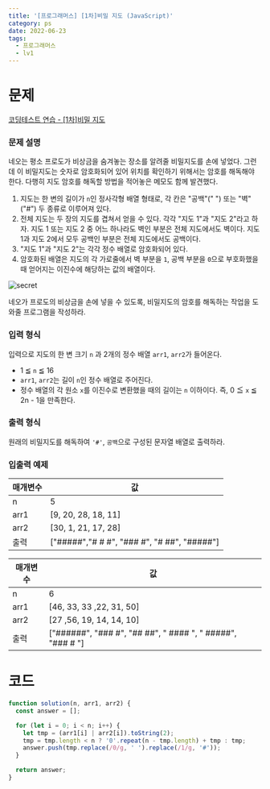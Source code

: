 ```yaml
---
title: '[프로그래머스] [1차]비밀 지도 (JavaScript)'
category: ps
date: 2022-06-23
tags:
  - 프로그래머스
  - lv1
---
```


# 문제

[코딩테스트 연습 - [1차]비밀 지도](https://school.programmers.co.kr/learn/courses/30/lessons/17681)

### 문제 설명

네오는 평소 프로도가 비상금을 숨겨놓는 장소를 알려줄 비밀지도를 손에 넣었다. 그런데 이 비밀지도는 숫자로 암호화되어 있어 위치를 확인하기 위해서는 암호를 해독해야 한다. 다행히 지도 암호를 해독할 방법을 적어놓은 메모도 함께 발견했다.

1. 지도는 한 변의 길이가 `n`인 정사각형 배열 형태로, 각 칸은 "공백"(" ") 또는 "벽"("#") 두 종류로 이루어져 있다.
2. 전체 지도는 두 장의 지도를 겹쳐서 얻을 수 있다. 각각 "지도 1"과 "지도 2"라고 하자. 지도 1 또는 지도 2 중 어느 하나라도 벽인 부분은 전체 지도에서도 벽이다. 지도 1과 지도 2에서 모두 공백인 부분은 전체 지도에서도 공백이다.
3. "지도 1"과 "지도 2"는 각각 정수 배열로 암호화되어 있다.
4. 암호화된 배열은 지도의 각 가로줄에서 벽 부분을 `1`, 공백 부분을 `0`으로 부호화했을 때 얻어지는 이진수에 해당하는 값의 배열이다.

![secret](./image/secret8.png)

네오가 프로도의 비상금을 손에 넣을 수 있도록, 비밀지도의 암호를 해독하는 작업을 도와줄 프로그램을 작성하라.

### 입력 형식

입력으로 지도의 한 변 크기 `n` 과 2개의 정수 배열 `arr1`, `arr2`가 들어온다.

- 1 ≦ `n` ≦ 16
- `arr1`, `arr2`는 길이 `n`인 정수 배열로 주어진다.
- 정수 배열의 각 원소 `x`를 이진수로 변환했을 때의 길이는 `n` 이하이다. 즉, 0 ≦ `x` ≦ 2n - 1을 만족한다.

### 출력 형식

원래의 비밀지도를 해독하여 `'#'`, `공백`으로 구성된 문자열 배열로 출력하라.

### 입출력 예제

| 매개변수 | 값                                          |
| -------- | ------------------------------------------- |
| n        | 5                                           |
| arr1     | [9, 20, 28, 18, 11]                         |
| arr2     | [30, 1, 21, 17, 28]                         |
| 출력     | ["#####","# # #", "### #", "# ##", "#####"] |

| 매개변수 | 값                                                         |
| -------- | ---------------------------------------------------------- |
| n        | 6                                                          |
| arr1     | [46, 33, 33 ,22, 31, 50]                                   |
| arr2     | [27 ,56, 19, 14, 14, 10]                                   |
| 출력     | ["######", "### #", "## ##", " #### ", " #####", "### # "] |

# 코드

```js
function solution(n, arr1, arr2) {
  const answer = [];

  for (let i = 0; i < n; i++) {
    let tmp = (arr1[i] | arr2[i]).toString(2);
    tmp = tmp.length < n ? '0'.repeat(n - tmp.length) + tmp : tmp;
    answer.push(tmp.replace(/0/g, ' ').replace(/1/g, '#'));
  }

  return answer;
}
```

